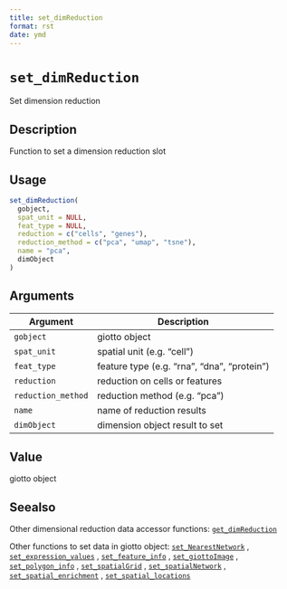 ```yaml
--- 
title: set_dimReduction 
format: rst 
date: ymd 
--- 
```

# `set_dimReduction`

Set dimension reduction


## Description

Function to set a dimension reduction slot


## Usage

```r
set_dimReduction(
  gobject,
  spat_unit = NULL,
  feat_type = NULL,
  reduction = c("cells", "genes"),
  reduction_method = c("pca", "umap", "tsne"),
  name = "pca",
  dimObject
)
```


## Arguments

Argument      |Description
------------- |----------------
`gobject`     |     giotto object
`spat_unit`     |     spatial unit (e.g. "cell")
`feat_type`     |     feature type (e.g. "rna", "dna", "protein")
`reduction`     |     reduction on cells or features
`reduction_method`     |     reduction method (e.g. "pca")
`name`     |     name of reduction results
`dimObject`     |     dimension object result to set


## Value

giotto object


## Seealso

Other dimensional reduction data accessor functions:
 [`get_dimReduction`](#getdimreduction) 
 
 Other functions to set data in giotto object:
 [`set_NearestNetwork`](#setnearestnetwork) ,
 [`set_expression_values`](#setexpressionvalues) ,
 [`set_feature_info`](#setfeatureinfo) ,
 [`set_giottoImage`](#setgiottoimage) ,
 [`set_polygon_info`](#setpolygoninfo) ,
 [`set_spatialGrid`](#setspatialgrid) ,
 [`set_spatialNetwork`](#setspatialnetwork) ,
 [`set_spatial_enrichment`](#setspatialenrichment) ,
 [`set_spatial_locations`](#setspatiallocations)


